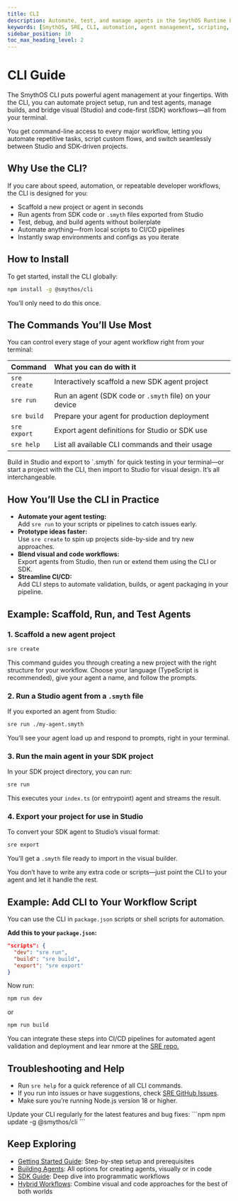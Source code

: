 ```yaml
---
title: CLI
description: Automate, test, and manage agents in the SmythOS Runtime Environment using the CLI for developer speed, scripting, and integrated workflows.
keywords: [SmythOS, SRE, CLI, automation, agent management, scripting, workflows, developer tools]
sidebar_position: 10
toc_max_heading_level: 2
---
```


# CLI Guide

The SmythOS CLI puts powerful agent management at your fingertips. With the CLI, you can automate project setup, run and test agents, manage builds, and bridge visual (Studio) and code-first (SDK) workflows—all from your terminal.

<InfoCallout title="What makes the CLI different?">
You get command-line access to every major workflow, letting you automate repetitive tasks, script custom flows, and switch seamlessly between Studio and SDK-driven projects.
</InfoCallout>

<Spacer size="md" />

## Why Use the CLI?

If you care about speed, automation, or repeatable developer workflows, the CLI is designed for you:

- Scaffold a new project or agent in seconds
- Run agents from SDK code or `.smyth` files exported from Studio
- Test, debug, and build agents without boilerplate
- Automate anything—from local scripts to CI/CD pipelines
- Instantly swap environments and configs as you iterate

<Spacer size="md" />

## How to Install

To get started, install the CLI globally:

```bash
npm install -g @smythos/cli
```

You’ll only need to do this once.

<Spacer size="md" />

## The Commands You’ll Use Most

You can control every stage of your agent workflow right from your terminal:

| Command             | What you can do with it                                   |
| :------------------ | :------------------------------------------------------- |
| `sre create`        | Interactively scaffold a new SDK agent project           |
| `sre run`           | Run an agent (SDK code or `.smyth` file) on your device  |
| `sre build`         | Prepare your agent for production deployment             |
| `sre export`        | Export agent definitions for Studio or SDK use           |
| `sre help`          | List all available CLI commands and their usage          |

<TipCallout title="Mix and match your tools">
Build in Studio and export to `.smyth` for quick testing in your terminal—or start a project with the CLI, then import to Studio for visual design. It’s all interchangeable.
</TipCallout>

<Spacer size="md" />

## How You’ll Use the CLI in Practice

- **Automate your agent testing:**  
  Add `sre run` to your scripts or pipelines to catch issues early.
- **Prototype ideas faster:**  
  Use `sre create` to spin up projects side-by-side and try new approaches.
- **Blend visual and code workflows:**  
  Export agents from Studio, then run or extend them using the CLI or SDK.
- **Streamline CI/CD:**  
  Add CLI steps to automate validation, builds, or agent packaging in your pipeline.

<Spacer size="md" />

## Example: Scaffold, Run, and Test Agents

### 1. Scaffold a new agent project

```bash
sre create
```

This command guides you through creating a new project with the right structure for your workflow. Choose your language (TypeScript is recommended), give your agent a name, and follow the prompts.

### 2. Run a Studio agent from a `.smyth` file

If you exported an agent from Studio:

```bash
sre run ./my-agent.smyth
```

You’ll see your agent load up and respond to prompts, right in your terminal.

### 3. Run the main agent in your SDK project

In your SDK project directory, you can run:

```bash
sre run
```

This executes your `index.ts` (or entrypoint) agent and streams the result.

### 4. Export your project for use in Studio

To convert your SDK agent to Studio’s visual format:

```bash
sre export
```

You’ll get a `.smyth` file ready to import in the visual builder.

<InfoCallout title="No boilerplate required">
You don’t have to write any extra code or scripts—just point the CLI to your agent and let it handle the rest.
</InfoCallout>

<Spacer size="md" />

## Example: Add CLI to Your Workflow Script

You can use the CLI in `package.json` scripts or shell scripts for automation.

**Add this to your `package.json`:**
```json
"scripts": {
  "dev": "sre run",
  "build": "sre build",
  "export": "sre export"
}
```
Now run:

```bash
npm run dev
```

or

```bash
npm run build
```
You can integrate these steps into CI/CD pipelines for automated agent validation and deployment and lear nmore at the [SRE repo.](https://github.com/SmythOS/sre)

<Spacer size="md" />

## Troubleshooting and Help

- Run `sre help` for a quick reference of all CLI commands.
- If you run into issues or have suggestions, check [SRE GitHub Issues](https://github.com/SmythOS/sre/issues).
- Make sure you’re running Node.js version 18 or higher.

<WarningCallout title="Stay up to date">
Update your CLI regularly for the latest features and bug fixes:
```npm
npm update -g @smythos/cli
```
</WarningCallout>

<Spacer size="md" />

## Keep Exploring

- [Getting Started Guide](/docs/agent-runtime/getting-started): Step-by-step setup and prerequisites
- [Building Agents](/docs/agent-runtime/building-agents): All options for creating agents, visually or in code
- [SDK Guide](/docs/agent-runtime/sdk-guide): Deep dive into programmatic workflows
- [Hybrid Workflows](/docs/agent-runtime/hybrid-workflows): Combine visual and code approaches for the best of both worlds
